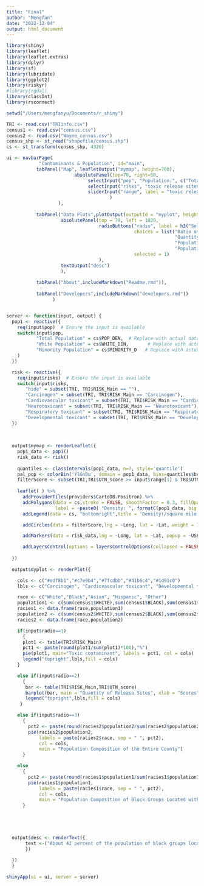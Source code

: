 ```yaml
---
title: "Final"
author: "Mengfan"
date: "2022-12-04"
output: html_document
---
```

```r
library(shiny)
library(leaflet)
library(leaflet.extras)
library(dplyr)
library(sf)
library(lubridate)
library(ggplot2)
library(riskyr)
#library(rgdal)
library(classInt)
library(rsconnect)

setwd("/Users/mengfanyu/Documents/r_shiny")

TRI <- read.csv("TRIinfo.csv")
census1 <- read.csv("census.csv")
census2 <- read.csv("Wayne_census.csv")
census_shp <- st_read("shapefile/census.shp")
cs <- st_transform(census_shp, 4326)
```


```r
ui <- navbarPage(
            "Contaminants & Population", id="main",
           tabPanel("Map", leafletOutput("mymap", height=700),
                         absolutePanel(top=70, right=50,
                              selectInput("pop", "Population:", c("Total Population", "White Population", "Minority Population")),
                              selectInput("risks", "toxic release sites with different Predominant health risk:", c("hide","Carcinogen", "Cardiovascular toxicant", "Neurotoxicant", "Respiratory toxicant", "Developmental toxicant")),
                              sliderInput("range", label = "toxic release sites with differnt Human Health Effects Score:", min(TRI$UTN_score), max(TRI$UTN_score), value = range(TRI$UTN_score), step = 1)
                                      )
                   ),
           
           tabPanel("Data Plots",plotOutput(outputId = "myplot", height = 600, width = 1000 ),
                    absolutePanel(top = 70, left = 1020,
                                  radioButtons("radio", label = h3("Select data:"),
                                               choices = list("Ratio of release sites with differet toxic contaminant" = 1,
                                                              "Quantity of release sites with differet Health Effect Score" = 2,
                                                              "Population Composition of the Entire County" = 3,
                                                              "Population Composition of Block Groups Located within a Mile of Toxic Release Sites" = 4),
                                               selected = 1)
                                  ),
                    textOutput("desc")
                    ),
           
           tabPanel("About",includeMarkdown("Readme.rmd")),
           
           tabPanel("Developers",includeMarkdown("developers.rmd"))
                 )


server <- function(input, output) {
  pop1 <- reactive({
    req(input$pop)  # Ensure the input is available
    switch(input$pop,
           "Total Population" = cs$POP_DEN,  # Replace with actual dataset
           "White Population" = cs$WHITE_DEN,       # Replace with actual dataset
           "Minority Population" = cs$MINORITY_D   # Replace with actual dataset
    )
  })

  risk <- reactive({
    req(input$risks)  # Ensure the input is available
    switch(input$risks,
       "hide" = subset(TRI, TRI$RISK_Main == ""),
       "Carcinogen" = subset(TRI, TRI$RISK_Main == "Carcinogen"),
       "Cardiovascular toxicant" = subset(TRI, TRI$RISK_Main == "Cardiovascular toxicant"),
       "Neurotoxicant" = subset(TRI, TRI$RISK_Main == "Neurotoxicant"),
       "Respiratory toxicant" = subset(TRI, TRI$RISK_Main == "Respiratory toxicant"),
       "Developmental toxicant" = subset(TRI, TRI$RISK_Main == "Developmental toxicant"))
  })
  
  
  
  output$mymap <- renderLeaflet({
    pop1_data <- pop1()
    risk_data <- risk()
    
    quantiles <- classIntervals(pop1_data, n=7, style='quantile')
    pal_pop <- colorBin('YlGnBu', domain = pop1_data, bins=quantiles$brks)
    filterScore <- subset(TRI,TRI$UTN_score >= input$range[1] & TRI$UTN_score <= input$range[2]) 
    
    leaflet( ) %>%
      addProviderTiles(providers$CartoDB.Positron) %>%
      addPolygons(data = cs,stroke = FALSE, smoothFactor = 0.3, fillOpacity = 0.8,  fillColor = ~pal_pop(pop1_data),
                  label = ~paste0( "Density: ", formatC(pop1_data, big.mark = ","))) %>%
      addLegend(data = cs, "bottomright",title = 'Density(/square mile):', pal = pal_pop, values = ~pop1_data, opacity = 1.0,labFormat = labelFormat(transform = function(pop1_data)(pop1_data))) %>%

      addCircles(data = filterScore,lng = ~Long, lat = ~Lat, weight = 1,radius = ~(UTN_score)^2*30, popup = ~USER_NAME,color = "red", fillOpacity = 0.1)%>%

      addMarkers(data = risk_data,lng = ~Long, lat = ~Lat, popup = ~USER_NAME)%>%

      addLayersControl(options = layersControlOptions(collapsed = FALSE))
    
  })
  
  output$myplot <- renderPlot({

    cols <- c("#edf8b1","#c7e9b4","#7fcdbb","#41b6c4","#1d91c0")
    lbls <- c("Carcinogen", "Cardiovascular toxicant", "Developmental toxicant", "Neurotoxicant", "Respiratory toxicant")

    race <- c("White","Black","Asian", "Hispanic", "Other")
    population1 <- c(sum(census1$WHITE),sum(census1$BLACK),sum(census1$ASIAN),sum(census1$HISPANIC),sum(census1$OTHER,census1$HAWN_PI))
    racies1 <- data.frame(race,population1)
    population2 <- c(sum(census2$WHITE),sum(census2$BLACK),sum(census2$ASIAN),sum(census2$HISPANIC),sum(census2$OTHER,census2$HAWN_PI))
    racies2 <- data.frame(race,population2)

    if(input$radio==1)
      {
      plot1 <- table(TRI$RISK_Main)
      pct1 <- paste(round(plot1/sum(plot1)*100),"%")
      pie(plot1, main="Toxic contaminant", labels = pct1, col = cols)
      legend("topright",lbls,fill = cols)
    }

    else if(input$radio==2)
      {
       bar <- table(TRI$RISK_Main,TRI$UTN_score)
       barplot(bar, main = "Quantity of Release Sites", xlab = "Scores", ylab = "Frequency",ylim = c(0, 20), col = cols)
       legend("topright",lbls,fill = cols)
     }

    else if(input$radio==3)
      {
        pct2 <- paste(round(racies2$population2/sum(racies2$population2)*100),"%")
        pie(racies2$population2,
            labels = paste(racies2$race, sep = " ", pct2),
            col = cols,
            main = "Population Composition of the Entire County")
      }

    else
      {
        pct2 <- paste(round(racies1$population1/sum(racies1$population1)*100),"%")
        pie(racies1$population1,
            labels = paste(racies1$race, sep = " ", pct2),
            col = cols,
            main = "Population Composition of Block Groups Located within a Mile of Toxic Release Sites")
      }





  output$desc <- renderText({
       text <-("About 42 percent of the population of block groups located with in a mile of toxic release sites is white. However, the white population account for about 51 percent of Wayne County’s total population. Compared to white population, more minority populations live in neighborhoods closer to toxic exposure points, and are at disproportionate risk of toxic exposure. ")
       })

  })
  }

shinyApp(ui = ui, server = server)
```





